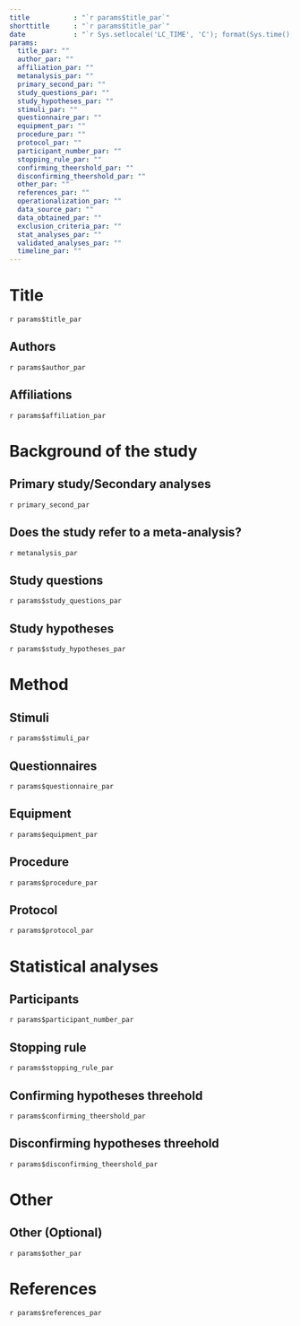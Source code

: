 ```yaml
---
title           : "`r params$title_par`"
shorttitle      : "`r params$title_par`"
date            : "`r Sys.setlocale('LC_TIME', 'C'); format(Sys.time(), '%d\\\\. %B %Y')`"
params:
  title_par: ""
  author_par: ""
  affiliation_par: ""
  metanalysis_par: ""
  primary_second_par: ""
  study_questions_par: ""
  study_hypotheses_par: ""
  stimuli_par: ""
  questionnaire_par: ""
  equipment_par: ""
  procedure_par: ""
  protocol_par: ""
  participant_number_par: ""
  stopping_rule_par: ""
  confirming_theershold_par: ""
  disconfirming_theershold_par: ""
  other_par: ""
  references_par: ""
  operationalization_par: ""
  data_source_par: ""
  data_obtained_par: ""
  exclusion_criteria_par: ""
  stat_analyses_par: ""
  validated_analyses_par: ""
  timeline_par: ""
---
```


<!-- This is thea template that can be used for pre-registrating your study. This template was created so that it can 
be easily used within the shiny app. If you want to use it via the editor, you can just go on and edit the template.
However, make sure that you delete all R code in the template  (e.g., `r params$title_par`). You can still leave them
in the template but then the code will print empty spaces throughout the template-->

# Title

<!-- Here you can provide the title of the project. In case you are editing the title yourself, you can remove the `r params$title_par` part. -->

`r params$title_par`

## Authors

<!-- Here you can provide the authors' list together with the affiliations. -->

`r params$author_par`

## Affiliations

<!--  Authors' affiliations-->

`r params$affiliation_par`

# Background of the study

## Primary study/Secondary analyses

<!-- Is it a primary study (where data are collected) or a study 
where secondary analyses are performed in an arhival data set? -->

`r primary_second_par`

## Does the study refer to a meta-analysis?

<!-- Mention whether the study refers to a meta-analysis. In this case, you can ignore the irrelevant parts below (e.g., participant number). -->

`r metanalysis_par` 

## Study questions

<!-- Define the study's question -->

`r params$study_questions_par`

## Study hypotheses

<!-- Define the study's hypotheses -->

`r params$study_hypotheses_par`

# Method

## Stimuli

<!-- Define the study's stimuli -->

`r params$stimuli_par`

## Questionnaires

<!-- Define the study's questionnaires, if used -->

`r params$questionnaire_par`

## Equipment

<!-- Define the study's equipment. This includes computer characteristics etc. -->

`r params$equipment_par`

## Procedure

<!-- Define the study's procedure. -->

`r params$procedure_par`

## Protocol

<!-- Define the study's protocol. -->

`r params$protocol_par`

# Statistical analyses

## Participants

<!-- How many participants will be rectruited? 
Is there a power analysis performed? -->

`r params$participant_number_par`

## Stopping rule

<!--  When will data accumulation end? -->

`r params$stopping_rule_par`

## Confirming hypotheses threehold

<!-- What is the threeshold for confirming 
each one of the research hypothesis? -->

`r params$confirming_theershold_par`

## Disconfirming hypotheses threehold

<!-- What is the threeshold for dis-confirming 
each one of the research hypothesis? -->

`r params$disconfirming_theershold_par`

# Other

## Other (Optional)

<!-- Further comments -->

`r params$other_par`

# References

<!-- Included references -->

`r params$references_par`

## 
\vspace{-2pc}
\setlength{\parindent}{-0.5in}
\setlength{\leftskip}{-1in}
\setlength{\parskip}{8pt}
\noindent
